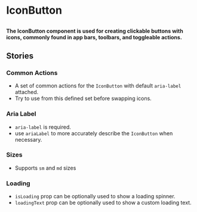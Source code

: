 
# IconButton

##

<h4>
  The IconButton component is used for creating clickable buttons with icons, commonly found in app bars, toolbars, and toggleable actions.
</h4>

<Canvas of={ComponentStories.CommonActions} />

<ArgTypes of={IconButton} />


## Stories

### Common Actions
- A set of common actions for the `IconButton` with default `aria-label` attached.
- Try to use from this defined set before swapping icons.

<Canvas of={ComponentStories.CommonActions} />

### Aria Label
- `aria-label` is required.
- use `ariaLabel` to more accurately describe the `IconButton` when necessary.

<Canvas of={ComponentStories.AriaLabel} />

### Sizes
- Supports `sm` and `md` sizes

<Canvas of={ComponentStories.Sizes} />

### Loading
- `isLoading` prop can be optionally used to show a loading spinner.
- `loadingText` prop can be optionally used to show a custom loading text.

<Canvas of={ComponentStories.Loading} />
